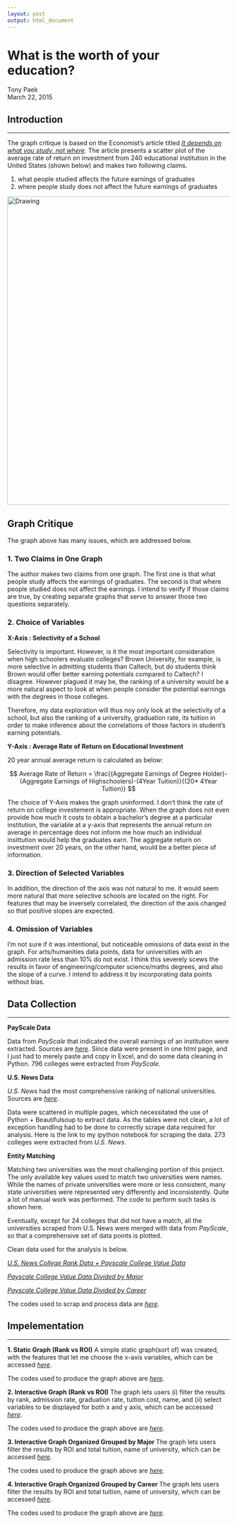```yaml
---
layout: post
output: html_document
---
```


# What is the worth of your education?
Tony Paek  
March 22, 2015  

## Introduction
***
The graph critique is based on the Economist's article titled *[It depends on what you study, not where](http://www.economist.com/news/united-states/21646220-it-depends-what-you-study-not-where)*. The article presents a scatter plot of the average rate of return on investment from 240 educational institution in the United States (shown below) and makes two following claims.

1. what people studied affects the future earnings of graduates
2. where people study does not affect the future earnings of graduates

<img src="http://cdn.static-economist.com/sites/default/files/imagecache/original-size/images/print-edition/20150314_USC467_0.png" alt="Drawing" style="width: 700px;"/>

## Graph Critique

The graph above has many issues, which are addressed below.

### 1. Two Claims in One Graph
The author makes two claims from one graph. The first one is that what people study affects the earnings of graduates. The second is that where people studied does not affect the earnings. I intend to verify if those claims are true, by creating separate graphs that serve to answer those two questions separately.

### 2. Choice of Variables

**X-Axis : Selectivity of a School**

Selectivity is important. However, is it the most important consideration when high schoolers evaluate colleges? Brown University, for example, is more selective in admitting students than Caltech, but do students think Brown would offer better earning potentials compared to Caltech? I disagree. However plagued it may be, the ranking of a university would be a more natural aspect to look at when people consider the potential earnings with the degrees in those colleges.

Therefore, my data exploration will thus noy only look at the selectivity of a school, but also the ranking of a university, graduation rate, its tuition in order to make inference about the correlations of those factors in student's earning potentials. 

**Y-Axis : Average Rate of Return on Educational Investment**

20 year annual average return is calculated as below:

$$ Average Rate of Return = \frac{(Aggregate Earnings of Degree Holder)-(Aggregate Earnings of Highschoolers)-(4Year Tuition)}{(20* 4Year Tuition)} $$

The choice of Y-Axis makes the graph uninformed. I don't think the rate of return on college investement is appropriate. When the graph does not even provide how much it costs to obtain a bachelor's degree at a particular institution, the variable at a y-axis that represents the annual return on average in percentage does not inform me how much an individual insittution would help the graduates earn. The aggregate return on investment over 20 years, on the other hand, would be a better piece of information.

### 3. Direction of Selected Variables

In addition, the direction of the axis was not natural to me. It would seem more natural that more selective schools are located on the right. For features that may be inversely correlated, the direction of the axis changed so that positive slopes are expected.

### 4. Omission of Variables

I'm not sure if it was intentional, but noticeable omissions of data exist in the graph. For arts/humanities data points, data for universities with an admission rate less than 10% do not exist. I think this severely scews the results in favor of engineering/computer science/maths degrees, and also the slope of a curve. I intend to address it by incorporating data points without bias.

## Data Collection
***
**PayScale Data**

Data from *PayScale* that indicated the overall earnings of an institution were extracted. Sources are *[here](http://www.payscale.com/college-roi/)*. Since data were present in one html page, and I just had to merely paste and copy in Excel, and do some data cleaning in Python. 796 colleges were extracted from *PayScale*.

**U.S. News Data**

*U.S. News* had the most comprehensive ranking of national universities. Sources are *[here](http://colleges.usnews.rankingsandreviews.com/best-colleges/rankings/national-universities)*.

Data were scattered in multiple pages, which necessitated the use of Python + Beautifulsoup to extract data. As the tables were not clean, a lot of exception handling had to be done to correctly scrape data required for analysis. Here is the link to my ipython notebook for scraping the data. 273 colleges were extracted from *U.S. News*.

**Entity Matching**

Matching two universities was the most challenging portion of this project. The only available key values used to match two universities were names. While the names of private universities were more or less consistent, many state universities were represented very differently and inconsistently. Quite a lot of manual work was performed. The code to perform such tasks is shown here.

Eventually, except for 24 colleges that did not have a match, all the universities scraped from U.S. News were merged with data from *PayScale*, so that a comprehensive set of data points is plotted.

Clean data used for the analysis is below.

*[U.S. News College Rank Data + Payscale College Value Data](https://github.com/tonypaek/uni_value/blob/master/uni_rank_int/uni.csv)*

*[Payscale College Value Data Divided by Major](https://github.com/tonypaek/uni_value/blob/master/uni_major/uni_major.csv)*

*[Payscale College Value Data Divided by Career](https://github.com/tonypaek/uni_value/blob/master/uni_career/uni_career.csv)*

The codes used to scrap and process data are *[here]( https://github.com/tonypaek/uni_value/tree/master/Data_Processing)*.

## Impelementation
***

**1. Static Graph (Rank vs ROI)**
A simple static graph(sort of) was created, with the features that let me choose the x-axis variables, which can be accessed *[here](http://tonypaek.shinyapps.io/UniversityValue-rank-static)*.

The codes used to produce the graph above are *[here](https://github.com/tonypaek/uni_value/tree/master/uni_rank_stat)*.

**2. Interactive Graph (Rank vs ROI)**
The graph lets users (i) filter the results by rank, admission rate, graduation rate, tuition cost, name, and (ii) select variables to be displayed for both x and y axis, which can be accessed *[here](http://tonypaek.shinyapps.io/UniversityValue-rank-interactive)*.

The codes used to produce the graph above are *[here](https://github.com/tonypaek/uni_value/tree/master/uni_rank_int)*.

**3. Interactive Graph Organized Grouped by Major **
The graph lets users filter the results by ROI and total tuition, name of university, which can be accessed *[here](http://tonypaek.shinyapps.io/UniversityValue-Major)*.

The codes used to produce the graph above are *[here](https://github.com/tonypaek/uni_value/tree/master/uni_rank_major)*.


**4. Interactive Graph Organized Grouped by Career **
The graph lets users filter the results by ROI and total tuition, name of university, which can be accessed *[here](http://tonypaek.shinyapps.io/UniversityValue-Career)*.

The codes used to produce the graph above are *[here](https://github.com/tonypaek/uni_value/tree/master/uni_rank_career)*.